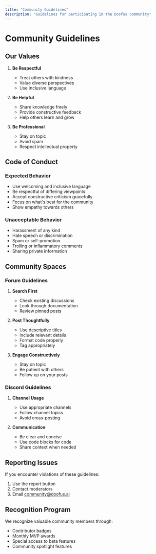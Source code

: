 ```yaml
---
title: "Community Guidelines"
description: "Guidelines for participating in the Doofus community"
---
```


# Community Guidelines

## Our Values

1. **Be Respectful**
   - Treat others with kindness
   - Value diverse perspectives
   - Use inclusive language

2. **Be Helpful**
   - Share knowledge freely
   - Provide constructive feedback
   - Help others learn and grow

3. **Be Professional**
   - Stay on topic
   - Avoid spam
   - Respect intellectual property

## Code of Conduct

### Expected Behavior

- Use welcoming and inclusive language
- Be respectful of differing viewpoints
- Accept constructive criticism gracefully
- Focus on what's best for the community
- Show empathy towards others

### Unacceptable Behavior

- Harassment of any kind
- Hate speech or discrimination
- Spam or self-promotion
- Trolling or inflammatory comments
- Sharing private information

## Community Spaces

### Forum Guidelines

1. **Search First**
   - Check existing discussions
   - Look through documentation
   - Review pinned posts

2. **Post Thoughtfully**
   - Use descriptive titles
   - Include relevant details
   - Format code properly
   - Tag appropriately

3. **Engage Constructively**
   - Stay on topic
   - Be patient with others
   - Follow up on your posts

### Discord Guidelines

1. **Channel Usage**
   - Use appropriate channels
   - Follow channel topics
   - Avoid cross-posting

2. **Communication**
   - Be clear and concise
   - Use code blocks for code
   - Share context when needed

## Reporting Issues

If you encounter violations of these guidelines:

1. Use the report button
2. Contact moderators
3. Email community@doofus.ai

## Recognition Program

We recognize valuable community members through:

- Contributor badges
- Monthly MVP awards
- Special access to beta features
- Community spotlight features